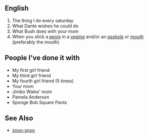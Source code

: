 ==English==

#The thing I do every saturday
#What Dante wishes he could do
#What Bush does with your mom
#When you stick a ''[[penis]]'' in a ''[[vagina]]'' and/or an ''[[asshole]]'' or ''[[mouth]]'' (preferably the mouth)

==People I've done it with==
*My first girl friend
*My third girl friend
*My fourth girl friend (5 times)
*Your mom
*Jimbo Wales' mom
*Pamela Anderson
*Sponge Bob Square Pants

==See Also==
*[[snoo-snoo]]